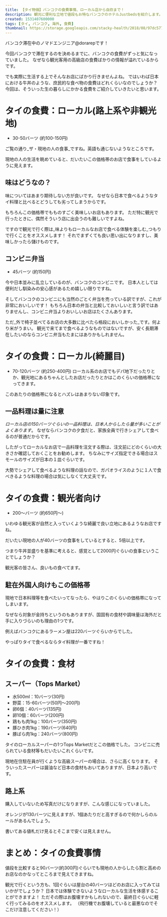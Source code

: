 ```yaml
---
title: 【タイ物価】バンコクの食費事情、ローカル店から自炊まで！
description: 観光に便利な立地で値段もお特なバンコクのホテルJustbedsを紹介します。
created: 1531407600000
tags: [タイ, バンコク, 海外, 食費]
thumbnail: https://storage.googleapis.com/stacky-health/2018/08/97dc577f497ebd69b10c2e44915d1b6b.jpg
---
```


バンコク滞在中のノマドエンジニア@dorarepです！

今回バンコクで滞在するのを決めるまでに、バンコクの食費がずっと気になっていました。
なぜなら観光客用の高級店の食費ばかりの情報が溢れているからです。

でも実際に生活する上でそんなお店にばかり行きませんよね。
ではいわば日本における牛丼のような、庶民的な食べ物の食費はどれくらいなのでしょうか？
今回は、そういった生の暮らしにかかる食費をご紹介していきたいと思います。

# タイの食費：ローカル(路上系や非観光地)

- 30-50バーツ (約100-150円)

<amp-img alt="タイのローカル飲食店" src="https://storage.googleapis.com/stacky-health/2018/08/632ed894e73c2ef6ad7b489df756ff19.jpg" width="1464" height="1098" layout="intrinsic" />

ご覧の通り_ザ・現地の人の食事_ですね。英語も通じないようなところです。

現地の人の生活を眺めていると、だいたいこの価格帯のお店で食事をしているように見えます。

## 味はどうなの？
味についてはあまり期待しない方が良いです。
なぜなら日本で食べるようなタイ料理と比べるとどうしても劣ってしまうからです。

もちろんこの価格帯でもものすごく美味しいお店もあります。
ただ特に観光で行ったときに、偶然そういう店に出会うのも難しいですよね。

ですので観光で行く際は_味よりもローカルなお店で食べる体験を楽しむ_つもりで行くことをオススメします！
それでまずくても良い思い出になりますし、美味しかったら儲けものです。

<amp-img alt="タイのローカル料理1" src="https://storage.googleapis.com/stacky-health/2018/08/e33bd4ac0c21a2281831fc8497f6878a.jpg" width="1464" height="1098" layout="intrinsic" />

<amp-img alt="タイのローカル料理2" src="https://storage.googleapis.com/stacky-health/2018/08/d69ba0d80b0a15e267672d22ef7951d6.jpg" width="1464" height="1098" layout="intrinsic" />

## コンビニ弁当
- 45バーツ (約150円)

今や日本並みに乱立しているのが、バンコクのコンビニです。
日本人としては便利だし馴染みの安心感があるため嬉しい限りですね。

そしてバンコクのコンビニにも当然のごとく弁当を売っている訳ですが、これが非常においしいです！
もちろん日本の弁当と比較しておいしいと言う訳ではありませんし、コンビニ弁当よりおいしいお店はたくさんあります。

ただ_外で椅子並べてるお店の大多数に比べたら格段においしかった_です。何より米がうまい。
観光で来てまで食べるようなものではないですが、安く長期滞在したいのならコンビニ弁当もたまにはありかもしれません。

# タイの食費：ローカル(綺麗目)
- 70-120バーツ (約250-400円)
ローカル系のお店でもデパ地下だったりとか、観光地にあるちゃんとしたお店だったりとかはこのくらいの価格帯になってきます。

このあたりの価格帯になるとハズレはあまりない印象です。

<amp-img alt="タイの綺麗目料理" src="https://storage.googleapis.com/stacky-health/2018/08/23b371af07dc8b1b14cc595dbc5ea12d.jpg" width="1098" height="823" layout="intrinsic" />

## 一品料理は量に注意
_ローカル店の150バーツぐらいの一品料理は、日本人からしたら量が多いことがよくあります_。
なぜならバンコクの夕食だと、家族全員で行きシェアして食べるのが普通だからです。

したがってローカルなお店で一品料理を注文する際は、注文前にどのくらいの大きさか確認しておくことをお勧めします。
ちなみにサイズ指定できる場合はスモールのサイズが日本の１皿ぐらいです。

大勢でシェアして食べるような料理の話なので、ガパオライスのように１人で食べきるような料理の場合は気にしなくて大丈夫です。

# タイの食費：観光者向け
- 200〜バーツ (約650円〜)

いわゆる観光客が自然と入っていくような綺麗で良い立地にあるようなお店ですね。

だいたい現地の人が40バーツの食事をしているとすると、5倍以上です。

つまり牛丼並盛りを基準に考えると、感覚として2000円ぐらいの食事ということでしょうか？

観光客の皆さん、良いもの食べてます。

## 駐在外国人向けもこの価格帯
現地で日本料理等を食べたいってなったら、やはりこのくらいの価格帯になってしまいます。

なぜなら対象が金持ちというのもありますが、国固有の食材や調味量は海外だと手に入りづらいのも理由の1つです。

例えばバンコクにあるラーメン屋は220バーツぐらいからでした。

やっぱりタイで食べるならタイ料理が一番ですね！

# タイの食費：食材
## スーパー（Tops Market）
- 水500ml：10バーツ(30円)
- 野菜：15-60バーツ(50円〜200円)
- 卵6個：40バーツ(135円)
- 卵10個：60バーツ(200円)
- 鶏もも肉1kg：100バーツ(350円)
- 豚ひき肉1kg：190バーツ(640円)
- 豚ばら肉1kg：240バーツ(800円)

タイのローカルスーパーの1つTops Marketだとこの価格でした。
コンビニに売られている食材等もだいたいこれくらいです。

現地在住駐在員が行くような高級スーパーの場合は、さらに高くなります。
そういったスーパーは醤油など日本の食材もおいてありますが、日本より高いです。

<amp-img alt="TOPS MARTの野菜売り場" src="https://storage.googleapis.com/stacky-health/2018/08/7dbd6c7200b428948c9c5d8b9fc12b06.jpg" width="1464" height="1098" layout="intrinsic" />

<amp-img alt="TOPS MARTの魚売り場" src="https://storage.googleapis.com/stacky-health/2018/08/8b52eff5288bbfaa6801485503c10c85.jpg" width="1464" height="1098" layout="intrinsic" />

## 路上系

<amp-img alt="バンコク路上の野菜" src="https://storage.googleapis.com/stacky-health/2018/08/c5d22e85a2ef585290095c8bcedcd904.jpg" width="1464" height="1098" layout="intrinsic" />

購入していないため写真だけになりますが、こんな感じになっていました。

オレンジが130バーツに見えますが、1個あたりだと高すぎるので何かしらのルールがあるんでしょう。

書いてある値札だけ見るとそこまで安くは見えません。

# まとめ：タイの食費事情
値段を比較すると90バーツ(約300円)ぐらいでも現地の人からしたら割と高めのお店なのかなってところまで見えてきますね。

観光で行くという方も、1回ぐらいは屋台の40バーツほどのお店に入ってみてはいかがでしょうか？
日本では体験できないようなローカルな生活を体感することができますよ！
ただその際はお腹壊すかもしれないので、最終日ぐらいに軽く行ってみるのをオススメします。
（飛行機でお腹壊していると最悪なのでそこだけ注意してください！）
